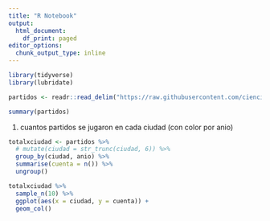 ```yaml
---
title: "R Notebook"
output:
  html_document:
    df_print: paged
editor_options:
  chunk_output_type: inline
---
```


```r
library(tidyverse)
library(lubridate)

```

```r
partidos <- readr::read_delim("https://raw.githubusercontent.com/cienciadedatos/datos-de-miercoles/master/datos/2019/2019-04-10/partidos.txt",delim = "\t")
```

```r
summary(partidos)

```

1. cuantos partidos se jugaron en cada ciudad (con color por anio)

```r
totalxciudad <- partidos %>%
  # mutate(ciudad = str_trunc(ciudad, 6)) %>% 
  group_by(ciudad, anio) %>% 
  summarise(cuenta = n()) %>% 
  ungroup()
```

```r
totalxciudad %>% 
  sample_n(10) %>% 
  ggplot(aes(x = ciudad, y = cuenta)) +
  geom_col()

```
